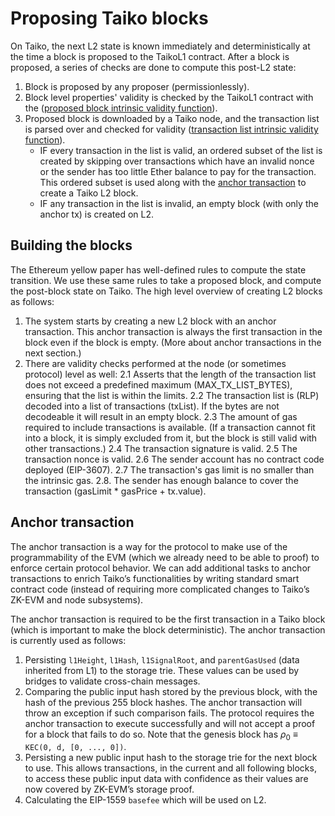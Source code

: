 # Proposing Taiko blocks

On Taiko, the next L2 state is known immediately and deterministically at the time a block is proposed to the TaikoL1 contract. After a block is proposed, a series of checks are done to compute this post-L2 state:

1. Block is proposed by any proposer (permissionlessly).
2. Block level properties' validity is checked by the TaikoL1 contract with the ([proposed block intrinsic validity function](./proposing#proposed-block-intrinsic-validity-function)).
3. Proposed block is downloaded by a Taiko node, and the transaction list is parsed over and checked for validity ([transaction list intrinsic validity function](./proposing#transaction-list-intrinsic-validity-function)).
   - IF every transaction in the list is valid, an ordered subset of the list is created by skipping over transactions which have an invalid nonce or the sender has too little Ether balance to pay for the transaction. This ordered subset is used along with the [anchor transaction](./proposing#anchor-transaction) to create a Taiko L2 block.
   - IF any transaction in the list is invalid, an empty block (with only the anchor tx) is created on L2.

## Building the blocks

The Ethereum yellow paper has well-defined rules to compute the state transition. We use these same rules to take a proposed block, and compute the post-block state on Taiko. The high level overview of creating L2 blocks as follows:

1. The system starts by creating a new L2 block with an anchor transaction. This anchor transaction is always the first transaction in the block even if the block is empty. (More about anchor transactions in the next section.)
2. There are validity checks performed at the node (or sometimes protocol) level as well:
2.1 Asserts that the length of the transaction list does not exceed a predefined maximum (MAX_TX_LIST_BYTES), ensuring that the list is within the limits.
2.2 The transaction list is (RLP) decoded into a list of transactions (txList). If the bytes are not decodeable it will result in an empty block.
2.3 The amount of gas required to include transactions is available. (If a transaction cannot fit into a block, it is simply excluded from it, but the block is still valid with other transactions.)
2.4 The transaction signature is valid.
2.5 The transaction nonce is valid.
2.6 The sender account has no contract code deployed (EIP-3607).
2.7 The transaction's gas limit is no smaller than the intrinsic gas.
2.8. The sender has enough balance to cover the transaction (gasLimit * gasPrice + tx.value).

## Anchor transaction

The anchor transaction is a way for the protocol to make use of the programmability of the EVM (which we already need to be able to proof) to enforce certain protocol behavior. We can add additional tasks to anchor transactions to enrich Taiko’s functionalities by writing standard smart contract code (instead of requiring more complicated changes to Taiko’s ZK-EVM and node subsystems).

The anchor transaction is required to be the first transaction in a Taiko block (which is important to make the block deterministic). The anchor transaction is currently used as follows:

1. Persisting `l1Height`, `l1Hash`, `l1SignalRoot`, and `parentGasUsed` (data inherited from L1) to the storage trie. These values can be used by bridges to validate cross-chain messages.
2. Comparing the public input hash stored by the previous block, with the hash of the previous 255 block hashes. The anchor transaction will throw an exception if such comparison fails. The protocol requires the anchor transaction to execute successfully and will not accept a proof for a block that fails to do so. Note that the genesis block has $ρ_0$ ≡ `KEC(0, d, [0, ..., 0])`.
3. Persisting a new public input hash to the storage trie for the next block to use. This allows transactions, in the current and all following blocks, to access these public input data with confidence as their values are now covered by ZK-EVM’s storage proof.
4. Calculating the EIP-1559 `basefee` which will be used on L2.